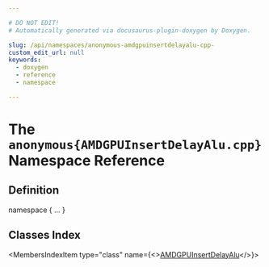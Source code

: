```yaml
---

# DO NOT EDIT!
# Automatically generated via docusaurus-plugin-doxygen by Doxygen.

slug: /api/namespaces/anonymous-amdgpuinsertdelayalu-cpp-
custom_edit_url: null
keywords:
  - doxygen
  - reference
  - namespace

---
```





# The `anonymous{AMDGPUInsertDelayAlu.cpp}` Namespace Reference

<DoxygenPage pluginConfig={pluginConfig}>



## Definition

<CodeBlock>namespace &#123; ... &#125;</CodeBlock>

## Classes Index

<MembersIndex>

<MembersIndexItem
  type="class"
  name={<><a href="/docs/api/classes/anonymous-namespace-amdgpuinsertdelayalu-cpp-/amdgpuinsertdelayalu">AMDGPUInsertDelayAlu</a></>}>
</MembersIndexItem>

</MembersIndex>


</DoxygenPage>
